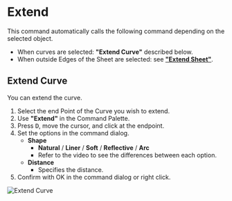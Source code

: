 
# Extend

<Reference shortcut="" command="Extend" button="" />

This command automatically calls the following command depending on the selected object.

- When curves are selected: **"Extend Curve"** described below.
- When outside Edges of the Sheet are selected: see [**"Extend Sheet"**](../solid/extend).

## Extend Curve

You can extend the curve.

1. Select the end Point of the Curve you wish to extend.
2. Use **"Extend"** in the Command Palette.
3. Press <kbd>D</kbd>, move the cursor, and click at the endpoint.
4. Set the options in the command dialog.
    - **Shape**
        - **Natural** / **Liner** /  **Soft** /  **Reflective** / **Arc**
        - Refer to the video to see the differences between each option.
    - **Distance**
        - Specifies the distance.
5. Confirm with OK in the command dialog or right click.

![Extend Curve](/img/extend-curve.gif)